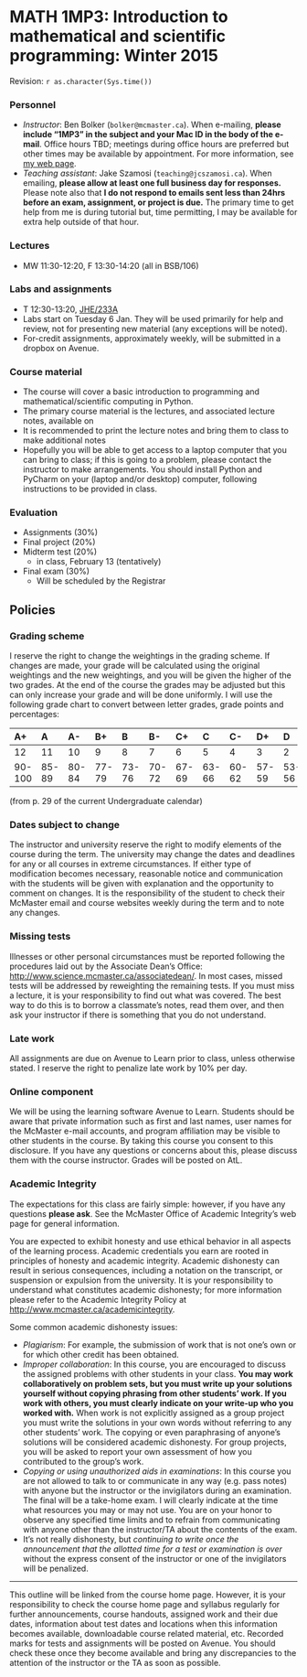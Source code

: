 # MATH 1MP3: Introduction to mathematical and scientific programming: Winter 2015

Revision: `r as.character(Sys.time())`

### Personnel
* *Instructor*: Ben Bolker (`bolker@mcmaster.ca`). When e-mailing, **please include "1MP3" in the subject and your Mac ID in the body of the e-mail**. Office hours TBD; meetings during office hours are preferred but other times may be available by appointment. For more information, see [my web page](http://www.math.mcmaster.ca/bolker). 
* *Teaching assistant*: Jake Szamosi (`teaching@jcszamosi.ca`). When emailing, **please allow at least one full business day for responses.** Please note also that **I do not respond to emails sent less than 24hrs before an exam, assignment, or project is due.** The primary time to get help from me is during tutorial but, time permitting, I may be available for extra help outside of that hour.

### Lectures

* MW 11:30-12:20, F 13:30-14:20 (all in BSB/106)

### Labs and assignments

* T 12:30-13:20, [JHE/233A](http://www.mcmaster.ca/uts/lab_facilities/labs/lab_info/jhe.html)
* Labs start on Tuesday 6 Jan.  They will be used primarily for help and review, not for presenting new material (any exceptions will be noted).
* For-credit assignments, approximately weekly, will be submitted in a dropbox on Avenue.

### Course material

* The course will cover a basic introduction to programming and mathematical/scientific computing in Python.
* The primary course material is the lectures, and associated lecture notes, available on 
* It is recommended to print the lecture notes and bring them to class to make additional notes
* Hopefully you will be able to get access to a laptop computer that you can bring to class; if this is going to a problem, please contact the instructor to make arrangements. You should install Python and PyCharm on your (laptop and/or desktop) computer, following instructions to be provided in class.

###  Evaluation
* Assignments (30%)
* Final project (20%)
* Midterm test (20%)
    * in class, February 13 (tentatively)
* Final exam (30%)
    * Will be scheduled by the Registrar

## Policies

### Grading scheme

I reserve the right to change the weightings in the grading scheme. If changes are made, your grade will be calculated using the original weightings and the new weightings, and you will be given the higher of the two grades. At the end of the course the grades may be adjusted but this can only increase your grade and will be done uniformly. I will use the following grade chart to convert between letter grades, grade points and percentages:

A+     A     A-     B+    B 	B- 	  C+    C 	  C-    D+ 	  D     D-    F
---    ---   ---    ---   ---   ---   ---   ---   ---   ---   ---   ---   ---
12     11 	 10 	9 	  8 	7 	  6     5     4 	3 	  2 	1 	  0
90-100 85-89 80-84  77-79 73-76 70-72 67-69 63-66 60-62 57-59 53-56 50-52 0-49

(from p. 29 of the current Undergraduate calendar)

### Dates subject to change

The instructor and university reserve the right to modify elements of the course during the term. The university may change the dates and deadlines for any or all courses in extreme circumstances. If either type of modification becomes necessary, reasonable notice and communication with the students will be given with explanation and the opportunity to comment on changes. It is the responsibility of the student to check their McMaster email and course websites weekly during the term and to note any changes.

### Missing tests

Illnesses or other personal circumstances must be reported following the procedures laid out by the Associate Dean's Office:  <http://www.science.mcmaster.ca/associatedean/>.  In most cases, missed tests will be addressed by reweighting the remaining tests. If you must miss a lecture, it is your responsibility to find out what was covered. The best way to do this is to borrow a classmate's notes, read them over, and then ask your instructor if there is something that you do not understand.

### Late work

All assignments are due on Avenue to Learn prior to class, unless otherwise stated. I reserve the right to penalize late work by 10% per day.

### Online component

We will be using the learning software Avenue to Learn.  Students should be aware that private information such as first and last names, user names for the McMaster e-mail accounts, and program affiliation may be visible to other students in the course. By taking this course you consent to this disclosure. If you have any questions or concerns about this, please discuss them with the course instructor. Grades will be posted on AtL.

### Academic Integrity

The expectations for this class are fairly simple: however, if you have any questions **please ask**. See the McMaster Office of Academic Integrity’s web page for general information.

You are expected to exhibit honesty and use ethical behavior in all aspects of the learning process.  Academic credentials you earn are rooted in principles of honesty and academic integrity.  Academic dishonesty can result in serious consequences, including a notation on the transcript, or suspension or expulsion from the university.  It is your responsibility to understand what constitutes academic dishonesty; for more information please refer to the Academic Integrity Policy at <http://www.mcmaster.ca/academicintegrity>.

Some common academic dishonesty issues:

* *Plagiarism*: For example, the submission of work that is not one's own or for which other credit has been obtained.
* *Improper collaboration*: In this course, you are encouraged to discuss the assigned problems with other students in your class. **You may work collaboratively on problem sets, but you must write up your solutions yourself without copying phrasing from other students’ work. If you work with others, you must clearly indicate on your write-up who you worked with.**  When work is not explicitly assigned as a group project you must write the solutions in your own words without referring to any other students' work. The copying or even paraphrasing of anyone's solutions will be considered academic dishonesty. For group projects, you will be asked to report your own assessment of how you contributed to the group's work.
* *Copying or using unauthorized aids in examinations*: In this course you are not allowed to talk to or communicate in any way (e.g. pass notes) with anyone but the instructor or the invigilators during an examination. The final will be a take-home exam. I will clearly indicate at the time what resources you may or may not use. You are on your honor to observe any specified time limits and to refrain from communicating with anyone other than the instructor/TA about the contents of the exam.
* It's not really dishonesty, but *continuing to write once the announcement that the allotted time for a test or examination is over* without the express consent of the instructor or one of the invigilators will be penalized.
 
----------------------------------------
This outline will be linked from the course home page. However, it is your responsibility to check the course home page and syllabus regularly for further announcements, course handouts, assigned work and their due dates, information about test dates and locations when this information becomes available, downloadable course related material, etc. Recorded marks for tests and assignments will be posted on Avenue. You should check these once they become available and bring any discrepancies to the attention of the instructor or the TA as soon as possible.

